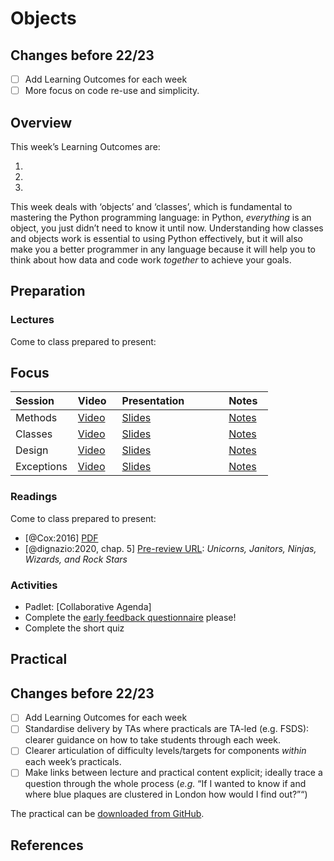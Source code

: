 # Objects

::: {.callout-warning}
## Changes before 22/23

- [ ] Add Learning Outcomes for each week
- [ ] More focus on code re-use and simplicity.

:::

## Overview

::: {.callout-important}
This week's Learning Outcomes are:

1. 
2. 
3. 
::: 

This week deals with 'objects' and 'classes', which is fundamental to mastering the Python programming language: in Python, *everything* is an object, you just didn't need to know it until now. Understanding how classes and objects work is essential to using Python effectively, but it will also make you a better programmer in any language because it will help you to think about how data and code work _together_ to achieve your goals. 

## Preparation

### Lectures

Come to class prepared to present:

::: {.callout-tip}
## Focus

:::

| Session | Video | Presentation | Notes |
| :------ | :---- | :----------- | :---- |
| Methods | [Video](https://web.microsoftstream.com/video/d953bec3-667d-4330-88ca-07deb9c68c9a) | [Slides](../lectures/4.1-Methods.qmd) | [Notes]() |
| Classes | [Video](https://web.microsoftstream.com/video/8727d485-199e-4f49-ab87-0848366a55ea) | [Slides](../lectures/4.2-Classes.qmd) | [Notes]() |
| Design | [Video](https://web.microsoftstream.com/video/caade180-3e55-463c-a5b9-4572dd2cd2f3) | [Slides](../lectures/4.3-Design.qmd) | [Notes]() |
| Exceptions | [Video](https://web.microsoftstream.com/video/ab802229-9eb2-46c3-8fa6-a6dec56a6828) | [Slides](../lectures/4.4-Errors.qmd) | [Notes]() |

### Readings

Come to class prepared to present:

- [@Cox:2016] [PDF](http://insideairbnb.com/reports/how-airbnbs-data-hid-the-facts-in-new-york-city.pdf)
- [@dignazio:2020, chap. 5] [Pre-review URL](https://bookbook.pubpub.org/pub/fcshwhq6): *Unicorns, Janitors, Ninjas, Wizards, and Rock Stars*

### Activities

- Padlet: [Collaborative Agenda]
- Complete the [early feedback questionnaire](https://moodle.ucl.ac.uk/mod/questionnaire/view.php?id=2429914) please!
- Complete the short quiz

## Practical

:::{.callout-warning}
## Changes before 22/23

- [ ] Add Learning Outcomes for each week
- [ ] Standardise delivery by TAs where practicals are TA-led (e.g. FSDS): clearer guidance on how to take students through each week.
- [ ] Clearer articulation of difficulty levels/targets for components *within* each week's practicals.
- [ ] Make links between lecture and practical content explicit; ideally trace a question through the whole process (*e.g.* "If I wanted to know if and where blue plaques are clustered in London how would I find out?"")

:::

The practical can be [downloaded from GitHub](https://github.com/jreades/fsds/blob/master/practicals/Practical-04-Objects.ipynb).

## References